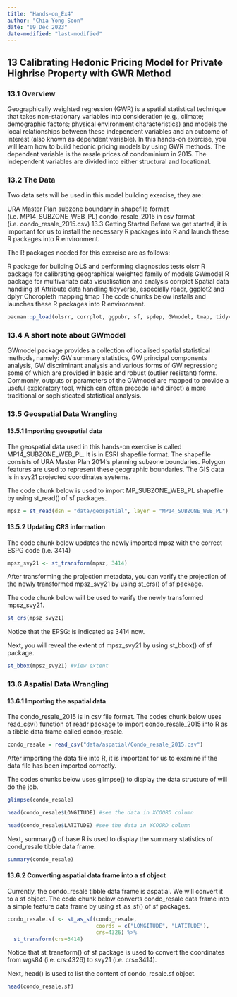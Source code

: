 ```yaml
---
title: "Hands-on_Ex4"
author: "Chia Yong Soon"
date: "09 Dec 2023"
date-modified: "last-modified"
---
```


## 13  Calibrating Hedonic Pricing Model for Private Highrise Property with GWR Method

### 13.1 Overview
Geographically weighted regression (GWR) is a spatial statistical technique that takes non-stationary variables into consideration (e.g., climate; demographic factors; physical environment characteristics) and models the local relationships between these independent variables and an outcome of interest (also known as dependent variable). In this hands-on exercise, you will learn how to build hedonic pricing models by using GWR methods. The dependent variable is the resale prices of condominium in 2015. The independent variables are divided into either structural and locational.

### 13.2 The Data
Two data sets will be used in this model building exercise, they are:

URA Master Plan subzone boundary in shapefile format (i.e. MP14_SUBZONE_WEB_PL)
condo_resale_2015 in csv format (i.e. condo_resale_2015.csv)
13.3 Getting Started
Before we get started, it is important for us to install the necessary R packages into R and launch these R packages into R environment.

The R packages needed for this exercise are as follows:

R package for building OLS and performing diagnostics tests
olsrr
R package for calibrating geographical weighted family of models
GWmodel
R package for multivariate data visualisation and analysis
corrplot
Spatial data handling
sf
Attribute data handling
tidyverse, especially readr, ggplot2 and dplyr
Choropleth mapping
tmap
The code chunks below installs and launches these R packages into R environment.

```r
pacman::p_load(olsrr, corrplot, ggpubr, sf, spdep, GWmodel, tmap, tidyverse, gtsummary)
```

### 13.4 A short note about GWmodel
GWmodel package provides a collection of localised spatial statistical methods, namely: GW summary statistics, GW principal components analysis, GW discriminant analysis and various forms of GW regression; some of which are provided in basic and robust (outlier resistant) forms. Commonly, outputs or parameters of the GWmodel are mapped to provide a useful exploratory tool, which can often precede (and direct) a more traditional or sophisticated statistical analysis.

### 13.5 Geospatial Data Wrangling
#### 13.5.1 Importing geospatial data
The geospatial data used in this hands-on exercise is called MP14_SUBZONE_WEB_PL. It is in ESRI shapefile format. The shapefile consists of URA Master Plan 2014’s planning subzone boundaries. Polygon features are used to represent these geographic boundaries. The GIS data is in svy21 projected coordinates systems.

The code chunk below is used to import MP_SUBZONE_WEB_PL shapefile by using st_read() of sf packages.

```r
mpsz = st_read(dsn = "data/geospatial", layer = "MP14_SUBZONE_WEB_PL")
```

#### 13.5.2 Updating CRS information
The code chunk below updates the newly imported mpsz with the correct ESPG code (i.e. 3414)

```r
mpsz_svy21 <- st_transform(mpsz, 3414)
```

After transforming the projection metadata, you can varify the projection of the newly transformed mpsz_svy21 by using st_crs() of sf package.

The code chunk below will be used to varify the newly transformed mpsz_svy21.

```r
st_crs(mpsz_svy21)
```


Notice that the EPSG: is indicated as 3414 now.

Next, you will reveal the extent of mpsz_svy21 by using st_bbox() of sf package.
```r
st_bbox(mpsz_svy21) #view extent
```

### 13.6 Aspatial Data Wrangling
#### 13.6.1 Importing the aspatial data
The condo_resale_2015 is in csv file format. The codes chunk below uses read_csv() function of readr package to import condo_resale_2015 into R as a tibble data frame called condo_resale.

```r
condo_resale = read_csv("data/aspatial/Condo_resale_2015.csv")
```

After importing the data file into R, it is important for us to examine if the data file has been imported correctly.

The codes chunks below uses glimpse() to display the data structure of will do the job.

```r
glimpse(condo_resale)
```

```r
head(condo_resale$LONGITUDE) #see the data in XCOORD column
```

```r
head(condo_resale$LATITUDE) #see the data in YCOORD column
```

Next, summary() of base R is used to display the summary statistics of cond_resale tibble data frame.

```r
summary(condo_resale)
```

#### 13.6.2 Converting aspatial data frame into a sf object
Currently, the condo_resale tibble data frame is aspatial. We will convert it to a sf object. The code chunk below converts condo_resale data frame into a simple feature data frame by using st_as_sf() of sf packages.

```r
condo_resale.sf <- st_as_sf(condo_resale,
                            coords = c("LONGITUDE", "LATITUDE"),
                            crs=4326) %>%
  st_transform(crs=3414)
```


Notice that st_transform() of sf package is used to convert the coordinates from wgs84 (i.e. crs:4326) to svy21 (i.e. crs=3414).

Next, head() is used to list the content of condo_resale.sf object.

```r
head(condo_resale.sf)
```
